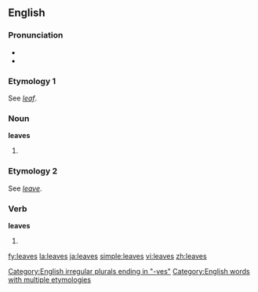 ==English==

{{rank|trust|perfectly|fixed|851|leaves|chair|date|summer}}

===Pronunciation===
*{{IPA|/liːvz/}}
*{{audio|en-us-leaves.ogg|Audio (US)}}

===Etymology 1===
See ''[[leaf]]''.

===Noun===
{{wikipedia}}
'''leaves'''

# {{plural of|[[leaf]]}}

===Etymology 2===
See ''[[leave]]''.

===Verb===
'''leaves'''

# {{third-person singular of|[[leaf]]}}

[[Category:English irregular plurals ending in "-ves"]]
[[Category:English words with multiple etymologies]]

[[fy:leaves]]
[[la:leaves]]
[[ja:leaves]]
[[simple:leaves]]
[[vi:leaves]]
[[zh:leaves]]